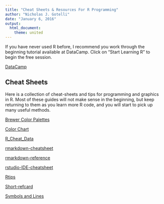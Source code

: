 ---
title: "Cheat Sheets & Resources For R Programming"
author: "Nicholas J. Gotelli"
date: "January 6, 2016"
output: 
  html_document: 
    theme: united
---

If you have never used R before, I recommend you work through the beginning tutorial available at DataCamp. Click on "Start Learning R" to begin the free session.

[DataCamp](https://www.datacamp.com/)

## Cheat Sheets

Here is a collection of cheat-sheets and tips for programming and graphics in R. Most of these guides will not make sense in the beginning, but keep returning to them as you learn more R code, and you will start to pick up many useful methods.

[Brewer Color Palettes](Brewer Palettes.pdf)

[Color Chart](ColorChart.pdf)

[R_Cheat_Data](R_Cheat_Data.pdf)

[rmarkdown-cheatsheet](rmarkdown-cheatsheet.pdf)

[rmarkdown-reference](rmarkdown-reference.pdf)

[rstudio-IDE-cheatsheet](rstudio-IDE-cheatsheet.pdf)

[Rtips](Rtips.pdf)

[Short-refcard](Short-refcard.pdf)

[Symbols and Lines](Symbols and Lines.pdf)
